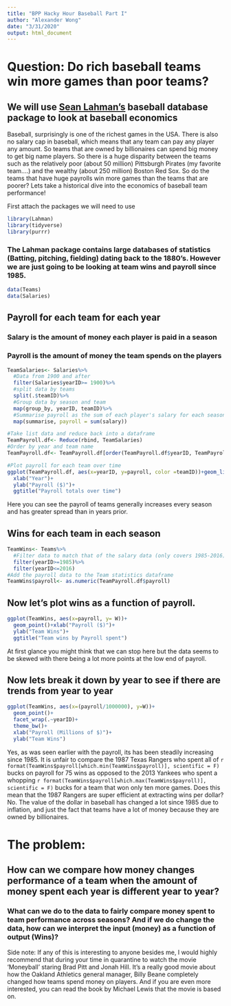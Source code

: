 ---
title: "BPP Hacky Hour Baseball Part I"
author: "Alexander Wong"
date: "3/31/2020"
output: html_document
---


# Question: Do rich baseball teams win more games than poor teams?
## We will use [Sean Lahman's](https://github.com/cdalzell/Lahman) baseball database package to look at baseball economics

Baseball, surprisingly is one of the richest games in the USA. There is also no salary cap in baseball, which means that any team can pay any player any amount. So teams that are owned by billionaires can spend big money to get big name players. So there is a huge disparity between the teams such as the relatively poor (about 50 million) Pittsburgh Pirates (my favorite team....) and the wealthy (about 250 million) Boston Red Sox. So do the teams that have huge payrolls win more games than the teams that are poorer? Lets take a historical dive into the economics of baseball team performance!

First attach the packages we will need to use

```{r Open packages, warning=FALSE}
library(Lahman)
library(tidyverse)
library(purrr)
```

### The Lahman package contains large databases of statistics (Batting, pitching, fielding) dating back to the 1880's. However we are just going to be looking at team wins and payroll since 1985.

```{r Import Data}
data(Teams)
data(Salaries)
```

## Payroll for each team for each year
### Salary is the amount of money each player is paid in a season
### Payroll is the amount of money the team spends on the players
```{r Salary data}
TeamSalaries<- Salaries%>%
  #Data from 1900 and after
  filter(Salaries$yearID>= 1900)%>%
  #split data by teams
  split(.$teamID)%>%
  #Group data by season and team
  map(group_by, yearID, teamID)%>%
  #Summarise payroll as the sum of each player's salary for each season
  map(summarise, payroll = sum(salary))

#Take list data and reduce back into a dataframe
TeamPayroll.df<- Reduce(rbind, TeamSalaries)
#Order by year and team name
TeamPayroll.df<- TeamPayroll.df[order(TeamPayroll.df$yearID, TeamPayroll.df$teamID),]

#Plot payroll for each team over time
ggplot(TeamPayroll.df, aes(x=yearID, y=payroll, color =teamID))+geom_line()+
  xlab("Year")+
  ylab("Payroll ($)")+
  ggtitle("Payroll totals over time")
```

Here you can see the payroll of teams generally increases every season and has greater spread than in years prior.

## Wins for each team in each season
```{r Wins}
TeamWins<- Teams%>%
  #Filter data to match that of the salary data (only covers 1985-2016)
  filter(yearID>=1985)%>%
  filter(yearID<=2016)
#Add the payroll data to the Team statistics dataframe
TeamWins$payroll<- as.numeric(TeamPayroll.df$payroll)
```

## Now let's plot wins as a function of payroll.

```{r Plot of wins and payroll}
ggplot(TeamWins, aes(x=payroll, y= W))+
  geom_point()+xlab("Payroll ($)")+
  ylab("Team Wins")+
  ggtitle("Team wins by Payroll spent")
```

At first glance you might think that we can stop here but the data seems to be skewed with there being a lot more points at the low end of payroll.

## Now lets break it down by year to see if there are trends from year to year

```{r Wins as a funtion of payroll for each season}
ggplot(TeamWins, aes(x=(payroll/1000000), y=W))+
  geom_point()+
  facet_wrap(.~yearID)+
  theme_bw()+
  xlab("Payroll (Millions of $)")+
  ylab("Team Wins")
```

Yes, as was seen earlier with the payroll, its has been steadily increasing since 1985. It is unfair to compare the 1987 Texas Rangers who spent all of `r  format(TeamWins$payroll[which.min(TeamWins$payroll)], scientific = F)` bucks on payroll for 75 wins as opposed to the 2013 Yankees who spent a whopping `r format(TeamWins$payroll[which.max(TeamWins$payroll)], scientific = F)` bucks for a team that won only ten more games. Does this mean that the 1987 Rangers are super efficient at extracting wins per dollar? No. The value of the dollar in baseball has changed a lot since 1985 due to inflation, and just the fact that teams have a lot of money because they are owned by billionaires. 

# The problem: 
## How can we compare how money changes performance of a team when the amount of money spent each year is different year to year?

### What can we do to the data to fairly compare money spent to team performance across seasons? And if we do change the data, how can we interpret the input (money) as a function of output (Wins)?

Side note: If any of this is interesting to anyone besides me, I would highly recommend that during your time in quarantine to watch the movie 'Moneyball' staring Brad Pitt and Jonah Hill. It's a really good movie about how the Oakland Athletics general manager, Billy Beane completely changed how teams spend money on players. And if you are even more interested, you can read the book by Michael Lewis that the movie is based on.
